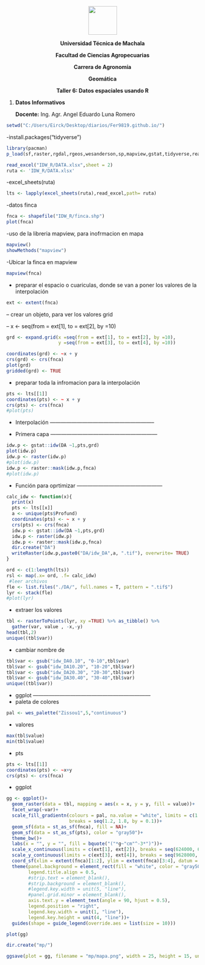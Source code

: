 <center>

![](LOGO_OUT.png){height=75px}


**Universidad Técnica de Machala**

**Facultad de Ciencias Agropecuarias**

**Carrera de Agronomía**

**Geomática**

 **Taller 6: Datos espaciales usando R**

</center>

1. **Datos Informativos**

    **Docente:** Ing. Agr. Angel Eduardo Luna Romero







```r
setwd("C:/Users/Eirck/Desktop/diarios/Fer9819.github.io/")

```

-install.packages("tidyverse")

```r
library(pacman)
p_load(sf,raster,rgdal,rgeos,wesanderson,sp,mapview,gstat,tidyverse,readxl)
```




```r
read_excel("IDW_R/DATA.xlsx",sheet = 2)
ruta <- 'IDW_R/DATA.xlsx'
```


-excel_sheets(ruta)

```r
lts <- lapply(excel_sheets(ruta),read_excel,path= ruta)
```

-datos finca

```r
fnca <- shapefile("IDW_R/finca.shp")
plot(fnca)
```

-uso de la libreria mapview, para inofrmacion en mapa

```r
mapview()
showMethods("mapview")
```


-Ubicar la finca en mapview

```r
mapview(fnca)
```

- preparar el espacio o cuariculas, donde se van a poner los valores de la interpolación

```r
ext <- extent(fnca)
```

-- crear un objeto, para ver los valores grid

--  x <- seq(from = ext[1], to = ext[2], by =10)

```r
grd <- expand.grid(x =seq(from = ext[1], to = ext[2], by =10),
                   y =seq(from = ext[3], to = ext[4], by =10))

coordinates(grd) <- ~x + y
crs(grd) <- crs(fnca)  
plot(grd)  
gridded(grd) <- TRUE
```

- preparar toda la infromacion para la interpolación  
  
```r
pts <- lts[[1]]  
coordinates(pts) <- ~ x + y
crs(pts) <- crs(fnca) 
#plot(pts)

```

- Interpolación -----------------------------------------------------------

- Primera capa ------------------------------------------------------------

```r
idw.p <- gstat::idw(DA ~1,pts,grd)
plot(idw.p)
idw.p <- raster(idw.p)
#plot(idw.p)
idw.p <- raster::mask(idw.p,fnca)
#plot(idw.p)
```

- Función para oprtimizar  ------------------------------------------------

```r
calc_idw <- function(x){
  print(x)
  pts <- lts[[x]] 
  a <- unique(pts$Profund)
  coordinates(pts) <- ~ x + y
  crs(pts) <- crs(fnca) 
  idw.p <- gstat::idw(DA ~1,pts,grd)
  idw.p <- raster(idw.p)
  idw.p <- raster::mask(idw.p,fnca)
  dir.create("DA")
  writeRaster(idw.p,paste0("DA/idw_DA",a, ".tif"), overwrite= TRUE)
}

```


```r
ord <- c(1:length(lts))
rsl <- map(.x= ord, .f= calc_idw)
 #leer archivos
fle <- list.files("./DA/", full.names = T, pattern = ".tif$")
lyr <- stack(fle)
#plot(lyr)
```


- extraer los valores

```r
tbl <- rasterToPoints(lyr, xy =TRUE) %>% as_tibble() %>% 
  gather(var, value , -x,-y)
head(tbl,2)
unique((tbl$var))
```

- cambiar nombre de 

```r
tbl$var <- gsub("idw_DA0.10", "0-10",tbl$var)
tbl$var <- gsub("idw_DA10.20", "10-20",tbl$var)
tbl$var <- gsub("idw_DA20.30", "20-30",tbl$var)
tbl$var <- gsub("idw_DA30.40", "30-40",tbl$var)
unique((tbl$var))
```



- ggplot ------------------------------------------------------------------
- paleta de colores

```r

pal <- wes_palette("Zissou1",5,"continuous")
```


- valores

```r
max(tbl$value)
min(tbl$value)
```

- pts

```r
pts <- lts[[1]]
coordinates(pts) <- ~x+y
crs(pts) <- crs(fnca) 
```

- ggplot

```r
gg <- ggplot()+
  geom_raster(data = tbl, mapping = aes(x = x, y = y, fill = value))+
  facet_wrap(~var)+
  scale_fill_gradientn(colours = pal, na.value = "white", limits = c(1.2, 1.8),
                       breaks = seq(1.2, 1.8, by = 0.1))+
  geom_sf(data = st_as_sf(fnca), fill = NA)+
  geom_sf(data = st_as_sf(pts), color = "gray50")+
  theme_bw()+
  labs(x = "", y = "", fill = bquote("("*g~"cm"^-3*")"))+
  scale_x_continuous(limits = c(ext[1], ext[2]), breaks = seq(624000, 625209.5, 500))+
  scale_y_continuous(limits = c(ext[3], ext[4]), breaks = seq(9628000, 9633280, 500))+
  coord_sf(xlim = extent(fnca)[1:2], ylim = extent(fnca)[3:4], datum = sf::st_crs(32717))+
  theme(panel.background = element_rect(fill = "white", color = "gray50"),
        legend.title.align = 0.5,
        #strip.text = element_blank(),
        #strip.background = element_blank(),
        #legend.key.width = unit(5, "line"),
        #panel.grid.minor = element_blank(),
        axis.text.y = element_text(angle = 90, hjust = 0.5),
        legend.position = "right",
        legend.key.width = unit(1, "line"),
        legend.key.height = unit(4, "line"))+
  guides(shape = guide_legend(override.aes = list(size = 10)))

plot(gg)
```

```r

dir.create("mp/")
```


```r
ggsave(plot = gg, filename = "mp/mapa.png", width = 25, height = 15, units = "cm", dpi = 300)
```





